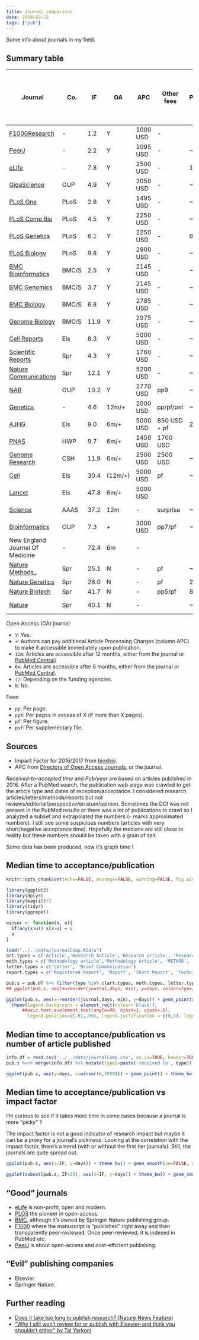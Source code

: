 ```yaml
---
title: Journal comparison
date: 2018-02-23
tags: ["pub"]
---
```


Some info about journals in my field.

## Summary table


| Journal                         | Co.   |   IF | OA      | APC      | Other fees   | Pub/year | Received-to-accepted in days. median (75th perc.) |
| ---                             | ---   |  --- | ---     | ---      | ---          | ---      | ---                                               |
| [F1000Research](https://f1000research.com/for-authors/publish-your-research)              | -     |  1.2 | Y       | 1000 USD | -            |          |                                                   |
| [PeerJ](https://peerj.com/about/author-instructions/)                      | -     |  2.2 | Y       | 1095 USD | -            | ~1290    | ~88 (139)                                         |
| [eLife](https://submit.elifesciences.org/html/elife_author_instructions.html#process)                      | -     |  7.8 | Y       | 2500 USD | -            | 1018     | 121 (155)                                         |
| [GigaScience](https://academic.oup.com/gigascience/pages/instructions_to_authors)                | OUP   |  4.9 | Y       | 2050 USD | -            | ~50      | ~126 (195)                                        |
| [PLoS One](http://journals.plos.org/plosone/s/criteria-for-publication)                   | PLoS  |  2.8 | Y       | 1495 USD | -            | ~22K     | ~122 (182)                                        |
| [PLoS Comp Bio](http://journals.plos.org/ploscompbiol/s/journal-information)              | PLoS  |  4.5 | Y       | 2250 USD | -            | ~550     | ~159 (217)                                        |
| [PLoS Genetics](http://journals.plos.org/plosgenetics/s/journal-information)              | PLoS  |  6.1 | Y       | 2250 USD | -            | 644      | 150 (202)                                         |
| [PLoS Biology](http://journals.plos.org/plosbiology/s/journal-information)               | PLoS  |  9.8 | Y       | 2900 USD | -            | ~176     | ~141 (175)                                        |
| [BMC Bioinformatics](https://bmcbioinformatics.biomedcentral.com/submission-guidelines)         | BMC/S |  2.5 | Y       | 2145 USD | -            | ~333     | ~169 (231)                                        |
| [BMC Genomics](https://bmcgenomics.biomedcentral.com/submission-guidelines)               | BMC/S |  3.7 | Y       | 2145 USD | -            | ~985     | ~138 (190)                                        |
| [BMC Biology](https://bmcbiol.biomedcentral.com/submission-guidelines)                | BMC/S |  6.8 | Y       | 2785 USD | -            | ~85      | ~70 (108)                                         |
| [Genome Biology](https://genomebiology.biomedcentral.com/submission-guidelines)             | BMC/S | 11.9 | Y       | 2975 USD | -            | ~156     | ~106 (143)                                        |
| [Cell Reports](http://www.cell.com/cell-reports/authors)               | Els   |  8.3 | Y       | 5000 USD | -            | ~1005    | ~168 (241)                                        |
| [Scientific Reports](https://www.nature.com/srep/publish/guidelines)         | Spr   |  4.3 | Y       | 1760 USD | -            | ~20K     | ~104 (151)                                        |
| [Nature Communications](https://www.nature.com/ncomms/submit/guide-to-authors)      | Spr   | 12.1 | Y       | 5200 USD | -            | ~3519    | ~168 (228)                                        |
| [NAR](https://academic.oup.com/nar/pages/Policies)                        | OUP   | 10.2 | Y       | 2770 USD | pp9          | ~1359    | ~82 (131)                                         |
| [Genetics](http://www.genetics.org/content/prep-manuscript)                   | -     |  4.6 | 12m/+   | 2000 USD | pp/pf/psf    | ~374     | ~104 (163)                                        |
| [AJHG](http://www.cell.com/ajhg/authors)                       | Els   |  9.0 | 6m/+    | 5000 USD | 850 USD + pf | 237      | 89 (121)                                          |
| [PNAS](http://www.pnas.org/page/authors/submission)                       | HWP   |  9.7 | 6m/+    | 1450 USD | 1700 USD     |          |                                                   |
| [Genome Research](http://genome.cshlp.org/site/misc/ifora.xhtml)            | CSH   | 11.9 | 6m/+    | 2500 USD | 2500 USD     | ~179     | ~188 (242)                                        |
| [Cell](http://www.cell.com/cell/authors)                       | Els   | 30.4 | (12m/+) | 5000 USD | pf           | ~351     | ~149 (193)                                        |
| [Lancet](http://www.thelancet.com/lancet/information-for-authors)                     | Els   | 47.8 | 6m/+    | 5000 USD |              |          |                                                   |
| [Science](http://www.sciencemag.org/authors/science-journals-editorial-policies)                    | AAAS  | 37.2 | 12m     | -        | surprise     | ~720     | ~112 (162)                                        |
| [Bioinformatics](https://academic.oup.com/bioinformatics/pages/instructions_for_authors)             | OUP   |  7.3 | +       | 3000 USD | pp7/pf       | ~868     | ~126 (180)                                        |
| New England Journal Of Medicine | -     | 72.4 | 6m      | -        |              |          |                                                   |
| [Nature Methods](https://www.nature.com/nmeth/for-authors)_            | Spr   | 25.1 | N       | -        | pf           | ~130     | ~146 (187)                                        |
| [Nature Genetics](https://www.nature.com/ng/for-authors)            | Spr   | 28.0 | N       | -        | pf           | 202      | 147 (203)                                         |
| [Nature Biotech](https://www.nature.com/nbt/for-authors)             | Spr   | 41.7 | N       | -        | pp5/pf       | 80       | 202 (262)                                         |
| [Nature](https://www.nature.com/nature/for-authors)                     | Spr   | 40.1 | N       | -        |              | ~855     | ~175 (246)                                        |

Open Access (OA) journal:

- `Y`: Yes.
- `+`: Authors can pay additional Article Processing Charges (column APC) to make it accessible immediately upon publication.
- `12m`: Articles are accessible after 12 months, either from the journal or [PubMed Central](https://www.ncbi.nlm.nih.gov/pmc/)/
- `6m`: Articles are accessible after 6 months, either from the journal or [PubMed Central](https://www.ncbi.nlm.nih.gov/pmc/).
- `()`: Depending on the funding agencies.
- `N`: No.

Fees:

- `pp`: Per page.
- `ppX`: Per pages in excess of X (if more than X pages).
- `pf`: Per figure.
- `psf`: Per supplementary file.

## Sources

- Impact Factor for 2016/2017 from [bioxbio](http://www.bioxbio.com/if/).
- APC from [Directory of Open Access Journals](https://doaj.org/), or the journal.

*Received-to-accepted time* and *Pub/year* are based on articles published in 2016. After a PubMed search, the publication web-page was crawled to get the article type and dates of reception/acceptance. I considered research articles/letters/methods/reports but not reviews/editorial/perspective/erratum/opinion. Sometimes the DOI was not present in the PubMed results or there was a lot of publications to crawl so I analyzed a subset and extrapolated the numbers (`~` marks approximated numbers). I still see some suspicious numbers (articles with very short/negative acceptance time). Hopefully the medians are still close to reality but these numbers should be taken with a grain of salt.

Some data has been produced, now it's graph time !

## Median time to acceptance/publication

```r
knitr::opts_chunk$set(echo=FALSE, message=FALSE, warning=FALSE, fig.width=10)
```

```r
library(ggplot2)
library(dplyr)
library(magrittr)
library(tidyr)
library(ggrepel)

winsor <- function(x, u){
  if(any(x>u)) x[x>u] = u
  x
}

load("../../data/journalComp.RData")
art.types = c('Article','Research Article','Research article', 'Research', 'PEER-REVIEWED', 'INVESTIGATIONS','Feature Article','Meta-Research Article')
meth.types = c('Methodology article','Methodology Article', 'METHOD', 'Method','Methodolgy article')
letter.types = c('Letter', 'Brief Communication')
report.types = c('Registered Report', 'Report', 'Short Report', 'Technical Report')

pub.s = pub.df %>% filter(type %in% c(art.types, meth.types, letter.types, report.types)) %>% group_by(journal) %>% summarize(n=sum(ss), ra=median(ra, na.rm=TRUE), rp=median(rp, na.rm=TRUE)) %>% gather(type,days, -n, -journal) %>% mutate(type=factor(type, levels=c('ra','rp'),labels=c('accepted', 'published')), pubs=cut(n, c(0,300,1000,2e4,Inf), labels=c('<300','300-1000','1000-20K','>20K')))
## ggplot(pub.s, aes(x=reorder(journal,days, min), y=days, colour=type, size=pubs)) + geom_point() + theme_bw() + theme(axis.text.x=element_text(angle=90, hjust=1, vjust=.5), legend.position=c(.99,.01), legend.justification = c(1,0), legend.box='horizontal') + scale_y_continuous(breaks=seq(0,max(pub.s$days),25), limits=c(0,max(pub.s$days))) + xlab('') + ylab('median time (days)') + scale_colour_brewer(palette='Set1', name='received to', direction=-1) + scale_size_manual(name='research article/year', values=c(2,4,6)) + guides(colour = guide_legend(override.aes = list(size=3)))

ggplot(pub.s, aes(x=reorder(journal,days, min), y=days)) + geom_point(aes(colour=type, size=pubs)) + theme_bw() + geom_hline(yintercept=0) + 
  theme(legend.background = element_rect(colour='black'),
      ##axis.text.x=element_text(angle=90, hjust=1, vjust=.5),
        legend.position=c(.01,.99), legend.justification = c(0,1), legend.box='horizontal', axis.text.x=element_blank()) + scale_y_continuous(breaks=seq(0,max(pub.s$days),25), limits=c(0,max(pub.s$days))) + xlab('') + ylab('median time (days)') + scale_colour_brewer(palette='Set1', name='received to', direction=-1) + scale_size_manual(name='research articles in 2016', values=c(2,4,6,9)) + guides(colour = guide_legend(direction='horizontal', override.aes = list(size=3)), size=guide_legend(direction='horizontal')) + geom_text(aes(label=journal), data=subset(pub.s, type=='accepted'), angle=90, hjust=1, nudge_y = -8)
```

## Median time to acceptance/publication vs number of article published

```r
info.df = read.csv('../../data/journalComp.csv', as.is=TRUE, header=TRUE, sep=';')
pub.s %<>% merge(info.df) %>% mutate(type2=paste('received to', type))

ggplot(pub.s, aes(y=days, x=winsor(n,2000))) + geom_point() + theme_bw() + geom_label_repel(aes(label=journal), size=2.5) + facet_grid(.~type2) + ylab('median time (days)') + scale_colour_brewer(palette='Set1', name='Open Access', labels=c('no','yes')) + geom_point(aes(colour=oa=='Y'),alpha=.8) + xlab('number of articles per year (winsorized at 2K)') + theme(legend.background = element_rect(colour='black'), legend.position=c(.01,.99), legend.justification=c(0,1)) + guides(colour=guide_legend(direction='horizontal')) + scale_x_continuous(breaks=seq(0,2000,500), labels=c(seq(0,1500,500), '2000+'))
```

## Median time to acceptance/publication vs impact factor

I'm curious to see if it takes more time in some cases because a journal is more "picky" ? 

The impact factor is not a good indicator of research impact but maybe it can be a proxy for a journal's pickiness. Looking at the correlation with the impact factor, there's a trend (with or without the first tier journals). Still, the journals are quite spread out.

```r
ggplot(pub.s, aes(x=IF, y=days)) + theme_bw() + geom_smooth(se=FALSE, method=lm, colour='indianred2') + geom_label_repel(aes(label=journal), size=2.5) + facet_grid(.~type2) + ylab('median time (days)') + scale_colour_brewer(palette='Set1', name='Open Access', labels=c('no','yes')) + geom_point(aes(colour=oa=='Y'),alpha=.8) + xlab('impact factor') + theme(legend.background = element_rect(colour='black'), legend.position=c(.01,.99), legend.justification=c(0,1)) + guides(colour=guide_legend(direction='horizontal'))

ggplot(subset(pub.s, IF<20), aes(x=IF, y=days)) + theme_bw() + geom_smooth(se=FALSE, method=lm, colour='indianred2') + geom_label_repel(aes(label=journal), size=2.5) + facet_grid(.~type2) + ylab('median time (days)') + scale_colour_brewer(palette='Set1', name='Open Access', labels=c('no','yes')) + geom_point(aes(colour=oa=='Y'),alpha=.8) + xlab('impact factor') + theme(legend.background = element_rect(colour='black'), legend.position=c(.01,.99), legend.justification=c(0,1)) + guides(colour=guide_legend(direction='horizontal'))
```


## "Good" journals

- [eLife](https://elifesciences.org/) is non-profit, open and modern.
- [PLOS](https://www.plos.org/which-journal-is-right-for-me) the pioneer in open-access.
- [BMC](http://www.biomedcentral.com/p/the-bmc-series-journals#journallist), although it's owned by Springer Nature publishing group.
- [F1000](https://f1000research.com/) where the manuscript is "published" right away and then transparently peer-reviewed. Once peer-reviewed, it is indexed in PubMed etc.
- [PeerJ](https://peerj.com/) is about open-access and cost-efficient publishing.

## "Evil" publishing companies

- Elsevier.
- Springer Nature.

## Further reading

- [Does it take too long to publish research? (Nature News Feature)](http://www.nature.com/news/does-it-take-too-long-to-publish-research-1.19320)
- ["Why I still won’t review for or publish with Elsevier–and think you shouldn’t either" by Tal Yarkoni](https://www.talyarkoni.org/blog/2016/12/12/why-i-still-wont-review-for-or-publish-with-elsevier-and-think-you-shouldnt-either/)
